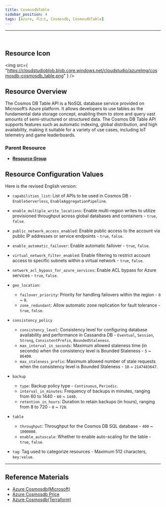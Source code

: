 ```yaml
---
title: CosmosdbTable
sidebar_position: 4
tags: [Azure, 리소스, Cosmosdb, CosmosdbTable]
---
```


<hr />
<br />


## Resource Icon

<img
    src={
        "https://cloudstudioblob.blob.core.windows.net/cloudstudio/azureImg/cosmosdb-cosmosdb_table.png"
    }
/>

## Resource Overview

The Cosmos DB Table API is a NoSQL database service provided on Microsoft’s Azure platform. 
It allows developers to use tables as the fundamental data storage concept, enabling them to store and query vast amounts of semi-structured or structured data. 
The Cosmos DB Table API supports features such as automatic indexing, global distribution, and high availability, making it suitable for a variety of use cases, including IoT telemetry and game leaderboards.

### Parent Resource

-   [**Resource Group**](https://docs.cstudio.app/docs/resource/azure/Base/ResourceGroup)

## Resource Configuration Values

Here is the revised English version:

-   `capabilities_list`: List of APIs to be used in Cosmos DB - `EnableServerless`, `EnableAggregationPipeline`.

-    `enable_multiple_write_locations`: Enable multi-region writes to utilize provisioned throughput across global databases and containers - `true`, `false`.

-    `public_network_access_enabled`: Enable public access to the account via public IP addresses or service endpoints - `true`, `false`.

-   `enable_automatic_failover`: Enable automatic failover - `true`, `false`.

-    `virtual_network_filter_enabled`: Enable filtering to restrict account access to specific subnets within a virtual network - `true`, `false`.

-   `network_acl_bypass_for_azure_services`: Enable ACL bypass for Azure services - `true`, `false`.

-   `geo_location`:

    -   `failover_priority`: Priority for handling failovers within the region - `0` ~ `0`.
    -   `zone_redundant`: Allow automatic zone replication for fault tolerance - `true`, `false`.

-   `consistency_policy`

    -   `consistency_level`: Consistency level for configuring database availability and performance in Cassandra DB - `Eventual`, `Session`, `Strong`, `ConsistentPrefix`, `BoundedStaleness`.
    -   `max_interval_in_seconds`: Maximum allowed staleness time (in seconds) when the consistency level is Bounded Staleness - `5` ~ `86400`.
    -   `max_staleness_prefix`: Maximum allowed number of stale requests when the consistency level is Bounded Staleness - `10` ~ `2147483647`.

-   `backup`

    -   `type`: Backup policy type - `Continuous`, `Periodic`.
    -   `interval_in_minutes`: Frequency of backups in minutes, ranging from 60 to 1440 - `60` ~ `1440`.
    -   `retention_in_hours`: Duration to retain backups (in hours), ranging from 8 to 720 - `8` ~ `720`.

-   `table`

    -   `throughput`: Throughput for the Cosmos DB SQL database - `400` ~ `1000000`.
    -   `enable_autoscale`: Whether to enable auto-scaling for the table - `true`, `false`.

-   `tag`: Tag used to categorize resources - Maximum 512 characters, `key:value`.
---

## Reference Materials

-   [Azure Cosmosdb(Microsoft)](https://learn.microsoft.com/ko-kr/azure/cosmos-db/introduction)
-   [Azure Cosmosdb Price](https://azure.microsoft.com/en-us/pricing/details/cosmos-db/autoscale-provisioned/)
-   [Azure Cosmosdb(Terraform)](https://registry.terraform.io/providers/hashicorp/azurerm/latest/docs/resources/cosmosdb_account)
